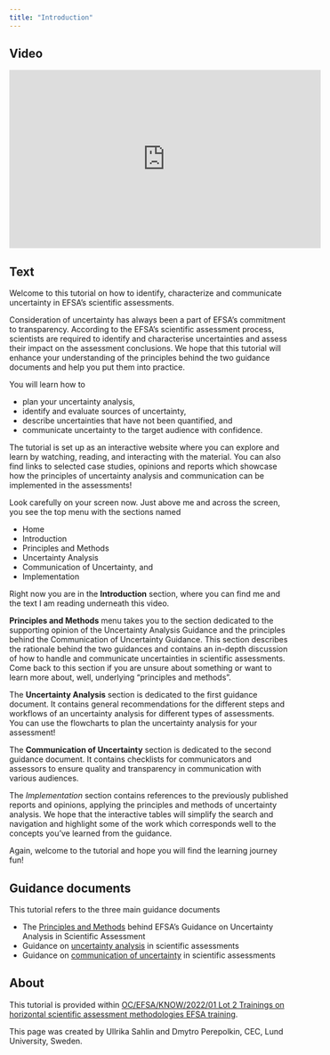 ```yaml
---
title: "Introduction"
---
```


:::: {.panel-tabset}

## Video

<iframe width="560px" height="320px" allowfullscreen="true" allow="autoplay *" title="Sequence_01_Introduction" src="https://lu.instructuremedia.com/embed/f77815e9-1688-4f1c-a44a-7d0924fabcde" frameborder="0"></iframe>

## Text

Welcome to this tutorial on how to identify, characterize and communicate uncertainty in EFSA’s scientific assessments.

Consideration of uncertainty has always been a part of EFSA’s commitment to transparency. According to the EFSA's scientific assessment process, scientists are required to identify and characterise uncertainties and assess their impact on the assessment conclusions. We hope that this tutorial will enhance your understanding of the principles behind the two guidance documents and help you put them into practice.

You will learn how to

 - plan your uncertainty analysis,
 - identify and evaluate sources of uncertainty,
 - describe uncertainties that have not been quantified, and
 - communicate uncertainty to the target audience with confidence.

The tutorial is set up as an interactive website where you can explore and learn by watching, reading, and interacting with the material. You can also find links to selected case studies, opinions and reports which showcase how the principles of uncertainty analysis and communication can be implemented in the assessments!

Look carefully on your screen now. Just above me and across the screen, you see the top menu with the sections named

- Home
- Introduction
- Principles and Methods
- Uncertainty Analysis
- Communication of Uncertainty, and
- Implementation

Right now you are in the **Introduction** section, where you can find me and the text I am reading underneath this video.

**Principles and Methods** menu takes you to the section dedicated to the supporting opinion of the Uncertainty Analysis Guidance and the principles behind the Communication of Uncertainty Guidance. This section describes the rationale behind the two guidances and contains an in-depth discussion of how to handle and communicate uncertainties in scientific assessments. Come back to this section if you are unsure about something or want to learn more about, well, underlying "principles and methods".

The **Uncertainty Analysis** section is dedicated to the first guidance document. It contains general recommendations for the different steps and workflows of an uncertainty analysis for different types of assessments. You can use the flowcharts to plan the uncertainty analysis for your assessment!

The **Communication of Uncertainty** section is dedicated to the second guidance document. It contains checklists for communicators and assessors to ensure quality and transparency in communication with various audiences.

The *Implementation* section contains references to the previously published reports and opinions, applying the principles and methods of uncertainty analysis. We hope that the interactive tables will simplify the search and navigation and highlight some of the work which corresponds well to the concepts you’ve learned from the guidance.

Again, welcome to the tutorial and hope you will find the learning journey fun!
::::


:::{.callout-note}
## Guidance documents

This tutorial refers to the three main guidance documents

- The [Principles and Methods](https://doi.org/10.2903/j.efsa.2018.5122) behind EFSA's Guidance on Uncertainty Analysis in Scientific Assessment
- Guidance on [uncertainty analysis](https://doi.org/10.2903/j.efsa.2018.5123) in scientific assessments
- Guidance on [communication of uncertainty](https://doi.org/10.2903/j.efsa.2019.5520) in scientific assessments
:::

## About

This tutorial is provided within [OC/EFSA/KNOW/2022/01 Lot 2 Trainings on horizontal scientific assessment methodologies EFSA training](https://www.item.fraunhofer.de/en/events/efsa-e-learning-lot2.html).

This page was created by Ullrika Sahlin and Dmytro Perepolkin, CEC, Lund University, Sweden.
